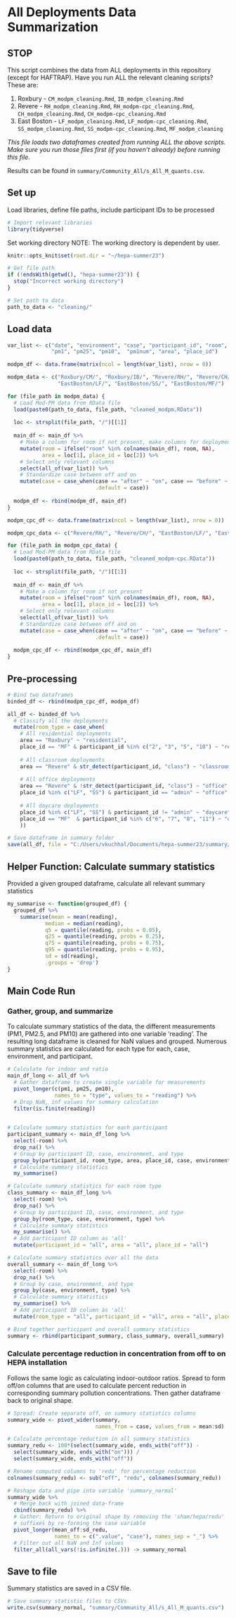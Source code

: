 # All Deployments Data Summarization

## STOP

This script combines the data from ALL deployments in this repository (except for HAFTRAP). Have you run ALL the relevant cleaning scripts? These are:

1. Roxbury - `CM_modpm_cleaning.Rmd`, `IB_modpm_cleaning.Rmd`
2. Revere - `RH_modpm_cleaning.Rmd`, `RH_modpm-cpc_cleaning.Rmd`, `CH_modpm_cleaning.Rmd`, `CH_modpm-cpc_cleaning.Rmd`
3. East Boston - `LF_modpm_cleaning.Rmd`, `LF_modpm-cpc_cleaning.Rmd`, `SS_modpm_cleaning.Rmd`, `SS_modpm-cpc_cleaning.Rmd`, `MF_modpm_cleaning`

*This file loads two dataframes created from running ALL the above scripts. Make sure you run those files first (if you haven't already) before running this file.*

Results can be found in `summary/Community_All/s_All_M_quants.csv`.

## Set up
Load libraries, define file paths, include participant IDs to be processed
```r
# Import relevant libraries
library(tidyverse)
```

Set working directory
NOTE: The working directory is dependent by user. 
```r
knitr::opts_knit$set(root.dir = "~/hepa-summer23")
```

```r
# Get file path
if (!endsWith(getwd(), "hepa-summer23")) {
  stop("Incorrect working directory")
}
```

```r
# Set path to data
path_to_data <- "cleaning/"
```

## Load data
```r
var_list <- c("date", "environment", "case", "participant_id", "room",  
              "pm1", "pm25", "pm10",  "pm1num", "area", "place_id")

modpm_df <- data.frame(matrix(ncol = length(var_list), nrow = 0))

modpm_data <- c("Roxbury/CM/", "Roxbury/IB/", "Revere/RH/", "Revere/CH/",
                "EastBoston/LF/", "EastBoston/SS/", "EastBoston/MF/")

for (file_path in modpm_data) {
  # Load Mod-PM data from RData file
  load(paste0(path_to_data, file_path, "cleaned_modpm.RData"))
  
  loc <- strsplit(file_path, "/")[[1]]
  
  main_df <- main_df %>%
    # Make a column for room if not present, make columns for deployments
    mutate(room = ifelse("room" %in% colnames(main_df), room, NA),
           area = loc[1], place_id = loc[2]) %>%
    # Select only relevant columns
    select(all_of(var_list)) %>%
    # Standardize case between off and on
    mutate(case = case_when(case == "after" ~ "on", case == "before" ~ "off",
                            .default = case))
  
  modpm_df <- rbind(modpm_df, main_df)
}
```

```r
modpm_cpc_df <- data.frame(matrix(ncol = length(var_list), nrow = 0))

modpm_cpc_data <- c("Revere/RH/", "Revere/CH/", "EastBoston/LF/", "EastBoston/SS/")

for (file_path in modpm_cpc_data) {
  # Load Mod-PM data from RData file
  load(paste0(path_to_data, file_path, "cleaned_modpm-cpc.RData"))
  
  loc <- strsplit(file_path, "/")[[1]]
  
  main_df <- main_df %>%
    # Make a column for room if not present
    mutate(room = ifelse("room" %in% colnames(main_df), room, NA),
           area = loc[1], place_id = loc[2]) %>%
    # Select only relevant columns
    select(all_of(var_list)) %>%
    # Standardize case between off and on
    mutate(case = case_when(case == "after" ~ "on", case == "before" ~ "off",
                            .default = case))
                                 
  modpm_cpc_df <- rbind(modpm_cpc_df, main_df)
}
```

## Pre-processing
```r
# Bind two dataframes
binded_df <- rbind(modpm_cpc_df, modpm_df)
```

```r
all_df <- binded_df %>%
  # Classify all the deployments
  mutate(room_type = case_when(
    # All residential deployments
    area == "Roxbury" ~ "residential",
    place_id == "MF" & participant_id %in% c("2", "3", "5", "10") ~ "residential",
    
    # All classroom deployments
    area == "Revere" & str_detect(participant_id, "class") ~ "classroom",
    
    # All office deployments
    area == "Revere" & !str_detect(participant_id, "class") ~ "office",
    place_id %in% c("LF", "SS") & participant_id == "admin" ~ "office",
    
    # All daycare deployments
    place_id %in% c("LF", "SS") & participant_id != "admin" ~ "daycare",
    place_id == "MF"  & participant_id %in% c("6", "7", "8", "11") ~ "daycare",
    ))
```


```r
# Save dataframe in summary folder
save(all_df, file = "C:/Users/vkuchhal/Documents/hepa-summer23/summary/Community_All/all.RData")
```


## Helper Function: Calculate summary statistics
Provided a given grouped dataframe, calculate all relevant summary statistics
```r
my_summarise <- function(grouped_df) {
  grouped_df %>%
    summarise(mean = mean(reading),
            median = median(reading), 
            q5 = quantile(reading, probs = 0.05), 
            q25 = quantile(reading, probs = 0.25),
            q75 = quantile(reading, probs = 0.75),
            q95 = quantile(reading, probs = 0.95),
            sd = sd(reading),
            .groups = 'drop')
}
```


## Main Code Run
### Gather, group, and summarize
To calculate summary statistics of the data, the different measurements (PM1,  PM2.5, and PM10) are gathered into one variable 'reading'. The resulting long dataframe is cleaned for NaN values and grouped. Numerous summary statistics are calculated for each type for each, case, environment, and participant.

```r
# Calculate for indoor and ratio
main_df_long <- all_df %>%
  # Gather dataframe to create single variable for measurements
  pivot_longer(c(pm1, pm25, pm10), 
               names_to = "type", values_to = "reading") %>%
  # Drop NaN, inf values for summary calculation
  filter(is.finite(reading))
  

# Calculate summary statistics for each participant
participant_summary <- main_df_long %>%
  select(-room) %>%
  drop_na() %>%
  # Group by participant ID, case, environment, and type
  group_by(participant_id, room_type, area, place_id, case, environment, type) %>%
  # Calculate summary statistics
  my_summarise()

# Calculate summary statistics for each room type
class_summary <- main_df_long %>%
  select(-room) %>%
  drop_na() %>%
  # Group by participant ID, case, environment, and type
  group_by(room_type, case, environment, type) %>%
  # Calculate summary statistics
  my_summarise() %>%
  # Add participant ID column as 'all'
  mutate(participant_id = "all", area = "all", place_id = "all")

# Calculate summary statistics over all the data
overall_summary <- main_df_long %>%
  select(-room) %>%
  drop_na() %>%
  # Group by case, environment, and type
  group_by(case, environment, type) %>%
  # Calculate summary statistics
  my_summarise() %>%
  # Add participant ID column as 'all'
  mutate(room_type = "all", participant_id = "all", area = "all", place_id = "all")
```

```r
# Bind together participant and overall summary statistics
summary <- rbind(participant_summary, class_summary, overall_summary)
```

### Calculate percentage reduction in concentration from off to on HEPA installation
Follows the same logic as calculating indoor-outdoor ratios. Spread to form 
off/on columns that are used to calculate percent reduction in corresponding
summary pollution concentrations. Then gather dataframe back to original shape.
```r
# Spread: Create separate off, on summary statistics columns
summary_wide <- pivot_wider(summary, 
                            names_from = case, values_from = mean:sd)

# Calculate percentage reduction in all summary statistics
summary_redu <- 100*(select(summary_wide, ends_with("off")) - 
  select(summary_wide, ends_with("on"))) / 
  select(summary_wide, ends_with("off"))

# Rename computed columns to 'redu' for percentage reduction
colnames(summary_redu) <- sub("off", "redu", colnames(summary_redu))

# Reshape data and pipe into variable 'summary_normal'
summary_wide %>%
  # Merge back with joined data-frame
  cbind(summary_redu) %>%
  # Gather: Return to original shape by removing the 'sham/hepa/redu'
  # suffixes by re-forming the case variable
  pivot_longer(mean_off:sd_redu, 
               names_to = c(".value", "case"), names_sep = "_") %>%
  # Filter out all NaN and Inf values
  filter_all(all_vars(!is.infinite(.))) -> summary_normal
```

## Save to file
Summary statistics are saved in a CSV file.
```r
# Save summary statistic files to CSVs
write.csv(summary_normal, "summary/Community_All/s_All_M_quants.csv")
```
